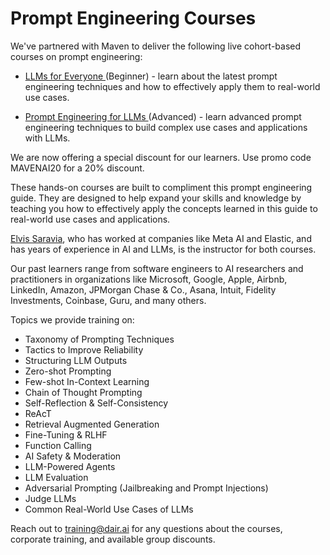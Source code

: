 # Prompt Engineering Courses


<Callout type= "info" emoji="🎓">
We've partnered with Maven to deliver the following live cohort-based courses on prompt engineering:

- [LLMs for Everyone ](https://maven.com/dair-ai/llms-for-everyone) (Beginner) - learn about the latest prompt engineering techniques and how to effectively apply them to real-world use cases.

- [Prompt Engineering for LLMs ](https://maven.com/dair-ai/prompt-engineering-llms) (Advanced) - learn advanced prompt engineering techniques to build complex use cases and applications with LLMs.

We are now offering a special discount for our learners. Use promo code MAVENAI20 for a 20% discount.
</Callout>

These hands-on courses are built to compliment this prompt engineering guide. They are designed to help expand your skills and knowledge by teaching you how to effectively apply the concepts learned in this guide to real-world use cases and applications.

[Elvis Saravia](https://www.linkedin.com/in/omarsar/), who has worked at companies like Meta AI and Elastic, and has years of experience in AI and LLMs, is the instructor for both courses.

Our past learners range from software engineers to AI researchers and practitioners in organizations like Microsoft, Google, Apple, Airbnb, LinkedIn, Amazon, JPMorgan Chase & Co., Asana, Intuit, Fidelity Investments, Coinbase, Guru, and many others.

Topics we provide training on:

- Taxonomy of Prompting Techniques
- Tactics to Improve Reliability
- Structuring LLM Outputs
- Zero-shot Prompting
- Few-shot In-Context Learning
- Chain of Thought Prompting
- Self-Reflection & Self-Consistency
- ReAcT
- Retrieval Augmented Generation
- Fine-Tuning & RLHF
- Function Calling
- AI Safety & Moderation
- LLM-Powered Agents
- LLM Evaluation
- Adversarial Prompting (Jailbreaking and Prompt Injections)
- Judge LLMs
- Common Real-World Use Cases of LLMs

Reach out to training@dair.ai for any questions about the courses, corporate training, and available group discounts.
